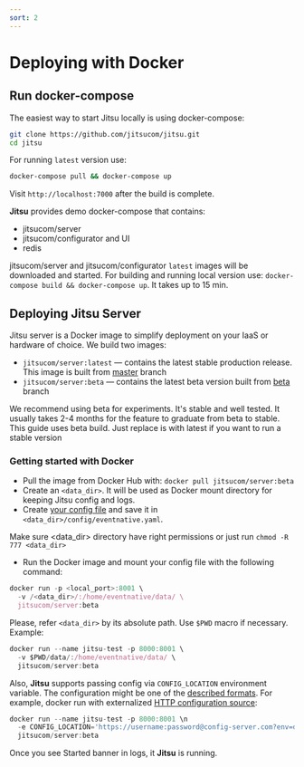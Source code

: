 ```yaml
---
sort: 2
---
```



# Deploying with Docker

## Run docker-compose

The easiest way to start Jitsu locally is using docker-compose:

```bash
git clone https://github.com/jitsucom/jitsu.git
cd jitsu
```

For running `latest` version use:

```bash
docker-compose pull && docker-compose up
```

Visit `http://localhost:7000` after the build is complete.

**Jitsu** provides demo docker-compose that contains:
* jitsucom/server 
* jitsucom/configurator and UI
* redis

<Hint>
    jitsucom/server and jitsucom/configurator <code inline="true">latest</code> images will be downloaded and started. 
    For building and running local version use: <code inline="true">docker-compose build && docker-compose up</code>. It takes up to 15 min.

</Hint>

## Deploying Jitsu Server

Jitsu server is a Docker image to simplify deployment on your IaaS or hardware of choice. We build two images:

* `jitsucom/server:latest` — contains the latest stable production release. This image is built from [master](https://github.com/jitsucom/jitsu/tree/master) branch
* `jitsucom/server:beta` — contains the latest beta version built from [beta](https://github.com/jitsucom/jitsu/tree/beta) branch

We recommend using beta for experiments. It's stable and well tested. It usually takes 2-4 months for the feature to graduate from beta to stable. This guide uses beta build. Just replace is with latest if you want to run a stable version

### Getting started with Docker

* Pull the image from Docker Hub with: `docker pull jitsucom/server:beta`
* Create an `<data_dir>`. It will be used as Docker mount directory for keeping Jitsu config and logs.
* Create [your config file](/docs/configuration/) and save it in `<data_dir>/config/eventnative.yaml`.

<Hint>
    Make sure &lt;data_dir&gt; directory have right permissions or just run <code inline="true">chmod -R 777 &lt;data_dir&gt;</code>
</Hint>

* Run the Docker image and mount your config file with the following command:

```javascript
docker run -p <local_port>:8001 \
  -v /<data_dir>/:/home/eventnative/data/ \
  jitsucom/server:beta
```

Please, refer `<data_dir>` by its absolute path. Use `$PWD` macro if necessary. Example:

```javascript
docker run --name jitsu-test -p 8000:8001 \
  -v $PWD/data/:/home/eventnative/data/ \
  jitsucom/server:beta
```

Also, **Jitsu** supports passing config via `CONFIG_LOCATION` environment variable. The configuration might be one of the [described formats](/docs/deployment/configuration-source). For example, docker run with externalized [HTTP configuration source](/docs/deployment/configuration-source#http-source):

```javascript
docker run --name jitsu-test -p 8000:8001 \n
  -e CONFIG_LOCATION='https://username:password@config-server.com?env=dev' \
  jitsucom/server:beta
```


Once you see Started banner in logs, it **Jitsu** is running.